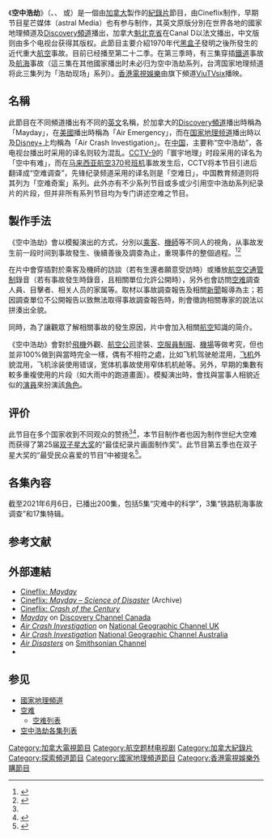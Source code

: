 {{NoteTA
|1 = zh-hans:黑匣子; zh-cn:黑匣子; zh-hk:黑盒; zh-tw:黑盒子;
}}
{{in-progress TV show}}
{{Infobox Television
| show_name = 空中浩劫
| show_name_2 = Air Crash Investigation<br>Air Emergency<br>Mayday: Air Disaster
| original_name = Mayday
| genre = [[紀錄片|紀錄片]]
| creator = {{Link-en|Cineflix|Cineflix}}
| image = <div style='padding:10px 0;'>[[File:Mayday_Air_Disaster_original_logo.png|frameless]]</div>
| country = {{CAN}}
| language = [[英語|英語]]
| num_seasons = 22
| num_episodes = 220
| runtime = 45-50分鐘（部分特辑时间会更长）
| network = [[國家地理_(美國電視頻道)|國家地理頻道]]<br />[[探索頻道|探索頻道]]（加拿大）
| first_aired = 2003年
| last_aired = 现今
| 官方網站 = http://www.cineflixproductions.com/shows/28-Mayday
| imdb_id = 0386950
}}

《'''空中浩劫'''》（{{lang-en|''Mayday''}}、{{lang|en|''Air Crash Investigation''}}、{{lang|en|''Air Emergency''}} 或{{lang|en|''Mayday: Air Disaster''}}）是一個由[[加拿大|加拿大]]製作的[[紀錄片|紀錄片]]節目，由Cineflix制作，早期节目星芒媒体（astral Media）也有参与制作，其英文原版分別在世界各地的國家地理頻道及[[探索頻道|Discovery頻道]]播出，加拿大[[魁北克省|魁北克省]]在Canal D以法文播出，中文版则由多个电视台获得其版权。此節目主要介紹1970年代[[黑盒子|黑盒子]]發明之後所發生的近代重大[[航空|航空]]事故。目前已经播至第二十二季。在第三季時，有三集穿插[[鐵道|鐵道]]事故及[[航海|航海]]事故（這三集在其他國家播出时未必归为空中浩劫系列，台湾国家地理频道将此三集列为「浩劫现场」系列）。[[香港電視娛樂|香港電視娛樂]]由旗下頻道[[ViuTVsix|ViuTVsix]]播映。

== 名稱 ==
此節目在不同頻道播出有不同的[[英文|英文]]名稱，於加拿大的[[Discovery頻道|Discovery頻道]]播出時稱為「Mayday」，在[[美國|美國]]播出時稱為「Air Emergency」，而在[[國家地理_(美國電視頻道)|国家地理频道]]播出時以及[[Disney+|Disney+]]上均稱為「Air Crash Investigation」。在[[中国|中国]]，主要称“空中浩劫”，各电视台播出时采用的译名则较为混乱。[[CCTV-9|CCTV-9]]的「寰宇地理」时段采用的译名为「空中有难」，而在[[马来西亚航空370号班机|马来西亚航空370号班机]]事故发生后，CCTV将本节目引进后翻译成“空难调查”，先锋纪录频道采用的译名则是「空难日」，中国教育频道则将其列为「空难奇案」系列。此外亦有不少系列节目或多或少引用空中浩劫系列纪录片的片段，但并非所有系列节目均为专门讲述空难之节目。

== 製作手法 ==
《空中浩劫》會以模擬演出的方式，分別以[[乘客|乘客]]、[[機師|機師]]等不同人的視角，从事故发生前一段时间到事故發生、後續善後及調查為止，重現事件的整個過程。<ref>{{cite web |url = http://www.dvdtalk.com/reviews/36956/mayday-air-disasters/ |title = Mayday — Air Disasters |first = Paul |last = Mavis |date = 2009-04-15 |publisher = DVD Talk |accessdate = 2014-10-02 |archive-date = 2018-07-10 |archive-url = https://web.archive.org/web/20180710133821/https://www.dvdtalk.com/reviews/36956/mayday-air-disasters/ |dead-url = no }}</ref><ref name='Franck Tabouring review'>{{cite web |url = http://www.dvdverdict.com/reviews/maydayairdisasters.php |title = Mayday — Air Disasters |first = Tabouring |last = Mavis |date = 2009-04-23 |publisher = DVD Verdict |accessdate = 2014-10-02 |archive-date = 2011-05-15 |archive-url = https://web.archive.org/web/20110515200756/http://www.dvdverdict.com/reviews/maydayairdisasters.php |dead-url = no }}</ref>

在片中會穿插對於乘客及機師的訪談（若有生還者願意受訪時）或播放[[航空交通管制|航空交通管制]]錄音（若有事故發生時錄音，且相關單位允許公開時），另外也會訪問[[空难|空难]]調查人員、目擊者、相关人员的家属等。取材以事故調查報告及相關[[新聞|新聞]]報導為主；若因調查單位不公開報告以致無法取得事故調查報告時，則會徵詢相關專家的說法以拼湊出全貌。

同時，為了讓觀眾了解相關事故的發生原因，片中會加入相關[[航空|航空]]知識的简介。

《空中浩劫》會對於[[飛機|飛機]]外觀、[[航空公司|航空公司]]塗裝、[[空服員|空服員]][[制服|制服]]、[[機場|機場]]等做考究，但也並非100%做到與當時完全一樣，偶有不相符之處，比如飞机驾驶舱混用，[[飞机|飞机]]外貌混用，飞机涂装使用错误，宽体机事故使用窄体机机舱等。另外，早期的集數有較多重複使用的片段（如大雨中的跑道畫面）。模擬演出時，會找與當事人相貌近似的[[演員|演員]]來扮演該[[角色|角色]]。

== 评价 ==
此节目在多个国家收到不同观众的赞扬<ref name='Franck Tabouring review'/><ref>{{cite web |url = http://www.dvdtalk.com/reviews/36956/mayday-air-disasters/ |title = Mayday — Air Disasters |first = Paul |last = Mavis |date = 2009-04-15 |publisher = [[DVD_Talk|DVD Talk]] |accessdate = 2014-10-02 |archive-date = 2018-07-10 |archive-url = https://web.archive.org/web/20180710133821/https://www.dvdtalk.com/reviews/36956/mayday-air-disasters/ |dead-url = no }}</ref>，本节目制作者也因为制作世纪大空难而获得了第25届[[双子星大奖|双子星大奖]]的“最佳纪录片画面制作奖”。此节目第五季也在双子星大奖的“最受民众喜爱的节目”中被提名<ref name='25th Gemini Award'>{{Citation |title = Best Picture Editing in a Documentary Program or Series |url = http://www.geminiawards.ca/gemini25/catpop.cfm?catid=5004 |year = 2010 |publisher = [[Gemini_Award|Gemini Award]]}}</ref>。

== 各集內容 ==
{{Main|空中浩劫各集列表}}

截至2021年6月6日，已播出200集，包括5集“灾难中的科学”，3集“铁路航海事故调查”和17集特辑。

== 参考文献 ==
{{Reflist|2}}

== 外部連結 ==
*[https://cineflix.com/shows/mayday-air-disaster/ Cineflix: ''Mayday'']
*[https://web.archive.org/web/20120305064605/http://www.cineflixproductions.com/shows/3-Mayday-Science-of-Disaster Cineflix: ''Mayday – Science of Disaster''] (Archive)
*[https://web.archive.org/web/20101223191224/http://www.cineflixproductions.com/shows/43-Crash-of-the-Century Cineflix: ''Crash of the Century'']
*[http://www.discovery.ca/Shows/Mayday ''Mayday''] on [[Discovery_Channel_Canada|Discovery Channel Canada]]
*[http://natgeotv.com/uk/air-crash-investigation ''Air Crash Investigation''] on [[National_Geographic_Channel_(UK)|National Geographic Channel UK]]
*[http://natgeotv.com.au/tv/air-crash-investigation/ ''Air Crash Investigation''] [[National_Geographic_Channel_Australia|National Geographic Channel Australia]]
*[http://www.smithsonianchannel.com/shows/air-disasters/802 ''Air Disasters''] on [[Smithsonian_Channel|Smithsonian Channel]]
*{{IMDb title|id=0386950|title=Mayday}}

== 参见 ==
{{Portal box|航空|死亡|电视|加拿大}}
* [[國家地理_(美國電視頻道)|國家地理頻道]]
* [[空难|空难]]
** [[空难列表|空难列表]]
* [[空中浩劫各集列表|空中浩劫各集列表]]

{{空中浩劫內涉及的航空事故}}

{{DEFAULTSORT:Mayday}}
[[Category:加拿大電視節目|Category:加拿大電視節目]]
[[Category:航空题材电视剧|Category:航空题材电视剧]]
[[Category:加拿大紀錄片|Category:加拿大紀錄片]]
[[Category:探索頻道節目|Category:探索頻道節目]]
[[Category:國家地理頻道節目|Category:國家地理頻道節目]]
[[Category:香港電視娛樂外購節目|Category:香港電視娛樂外購節目]]
